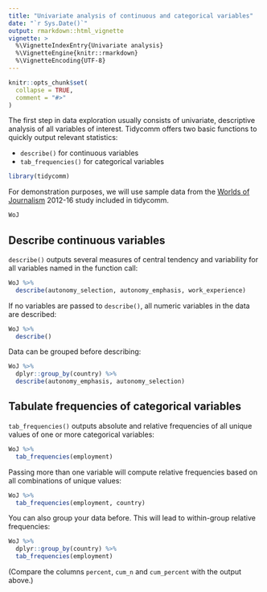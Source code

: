 ---
title: "Univariate analysis of continuous and categorical variables"
date: "`r Sys.Date()`"
output: rmarkdown::html_vignette
vignette: >
  %\VignetteIndexEntry{Univariate analysis}
  %\VignetteEngine{knitr::rmarkdown}
  %\VignetteEncoding{UTF-8}
---

```{r, include = FALSE}
knitr::opts_chunk$set(
  collapse = TRUE,
  comment = "#>"
)
```

The first step in data exploration usually consists of univariate, descriptive analysis of all variables of interest. Tidycomm offers two basic functions to quickly output relevant statistics:

- `describe()` for continuous variables
- `tab_frequencies()` for categorical variables

```{r setup, message = FALSE, warning = FALSE, include = FALSE}
library(tidycomm)
```

For demonstration purposes, we will use sample data from the [Worlds of Journalism](https://worldsofjournalism.org/) 2012-16 study included in tidycomm. 

```{r}
WoJ
```


## Describe continuous variables

`describe()` outputs several measures of central tendency and variability for all variables named in the function call:

```{r}
WoJ %>% 
  describe(autonomy_selection, autonomy_emphasis, work_experience)
```

If no variables are passed to `describe()`, all numeric variables in the data are described:

```{r}
WoJ %>% 
  describe()
```

Data can be grouped before describing:

```{r}
WoJ %>% 
  dplyr::group_by(country) %>% 
  describe(autonomy_emphasis, autonomy_selection)
```

## Tabulate frequencies of categorical variables

`tab_frequencies()` outputs absolute and relative frequencies of all unique values of one or more categorical variables:

```{r}
WoJ %>% 
  tab_frequencies(employment)
```

Passing more than one variable will compute relative frequencies based on all combinations of unique values:

```{r}
WoJ %>% 
  tab_frequencies(employment, country)
```

You can also group your data before. This will lead to within-group relative frequencies:

```{r}
WoJ %>% 
  dplyr::group_by(country) %>% 
  tab_frequencies(employment)
```

(Compare the columns `percent`, `cum_n` and `cum_percent` with the output above.)
